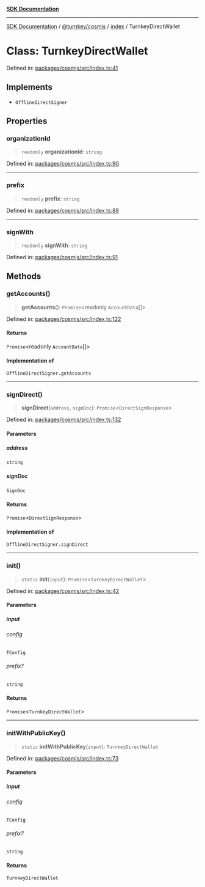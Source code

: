[**SDK Documentation**](../../../../README.mdx)

***

[SDK Documentation](../../../../packages.mdx) / [@turnkey/cosmjs](../../README.mdx) / [index](../README.mdx) / TurnkeyDirectWallet

# Class: TurnkeyDirectWallet

Defined in: [packages/cosmjs/src/index.ts:41](https://github.com/tkhq/sdk/blob/3a88af7d1d927c6022706911d6af0f92f1440e00/packages/cosmjs/src/index.ts#L41)

## Implements

- `OfflineDirectSigner`

## Properties

### organizationId

> `readonly` **organizationId**: `string`

Defined in: [packages/cosmjs/src/index.ts:90](https://github.com/tkhq/sdk/blob/3a88af7d1d927c6022706911d6af0f92f1440e00/packages/cosmjs/src/index.ts#L90)

***

### prefix

> `readonly` **prefix**: `string`

Defined in: [packages/cosmjs/src/index.ts:89](https://github.com/tkhq/sdk/blob/3a88af7d1d927c6022706911d6af0f92f1440e00/packages/cosmjs/src/index.ts#L89)

***

### signWith

> `readonly` **signWith**: `string`

Defined in: [packages/cosmjs/src/index.ts:91](https://github.com/tkhq/sdk/blob/3a88af7d1d927c6022706911d6af0f92f1440e00/packages/cosmjs/src/index.ts#L91)

## Methods

### getAccounts()

> **getAccounts**(): `Promise`\<readonly `AccountData`[]\>

Defined in: [packages/cosmjs/src/index.ts:122](https://github.com/tkhq/sdk/blob/3a88af7d1d927c6022706911d6af0f92f1440e00/packages/cosmjs/src/index.ts#L122)

#### Returns

`Promise`\<readonly `AccountData`[]\>

#### Implementation of

`OfflineDirectSigner.getAccounts`

***

### signDirect()

> **signDirect**(`address`, `signDoc`): `Promise`\<`DirectSignResponse`\>

Defined in: [packages/cosmjs/src/index.ts:132](https://github.com/tkhq/sdk/blob/3a88af7d1d927c6022706911d6af0f92f1440e00/packages/cosmjs/src/index.ts#L132)

#### Parameters

##### address

`string`

##### signDoc

`SignDoc`

#### Returns

`Promise`\<`DirectSignResponse`\>

#### Implementation of

`OfflineDirectSigner.signDirect`

***

### init()

> `static` **init**(`input`): `Promise`\<`TurnkeyDirectWallet`\>

Defined in: [packages/cosmjs/src/index.ts:42](https://github.com/tkhq/sdk/blob/3a88af7d1d927c6022706911d6af0f92f1440e00/packages/cosmjs/src/index.ts#L42)

#### Parameters

##### input

###### config

`TConfig`

###### prefix?

`string`

#### Returns

`Promise`\<`TurnkeyDirectWallet`\>

***

### initWithPublicKey()

> `static` **initWithPublicKey**(`input`): `TurnkeyDirectWallet`

Defined in: [packages/cosmjs/src/index.ts:73](https://github.com/tkhq/sdk/blob/3a88af7d1d927c6022706911d6af0f92f1440e00/packages/cosmjs/src/index.ts#L73)

#### Parameters

##### input

###### config

`TConfig`

###### prefix?

`string`

#### Returns

`TurnkeyDirectWallet`
